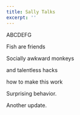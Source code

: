 ```yaml
---
title: Sally Talks
excerpt: ''
---
```


ABCDEFG

Fish are friends

Socially awkward monkeys

and talentless hacks

how to make this work

Surprising behavior.

Another update.
